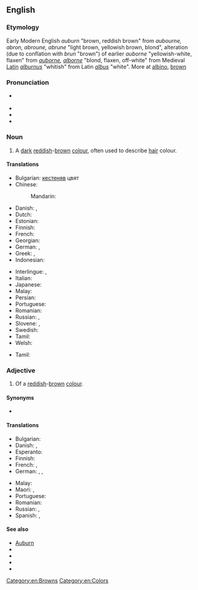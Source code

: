 {{also|Auburn}}
==English==

===Etymology===
Early Modern English ''auburn'' "brown, reddish brown" from {{etyl|enm|en}} ''aubourne, abron, abroune, abrune'' "light brown, yellowish brown, blond", alteration (due to conflation with {{etyl|enm|-}} ''brun'' "brown") of earlier ''auborne'' "yellowish-white, flaxen" from {{etyl|fro|en}} ''[[auborne]], [[alborne]]'' "blond, flaxen, off-white" from Medieval [[Latin]] ''[[alburnus#Latin|alburnus]]'' "whitish" from Latin ''[[albus]]'' "white". More at [[albino]], [[brown]]

===Pronunciation===
* {{a|US}} {{IPA|en|/ˈɔ.bɚn/}}
* {{rhymes|en|ɔːbə(ɹ)n}}
* {{audio|en|En-us-Auburn.ogg|Audio (US)}}
* {{rhymes|en|ɜː(ɹ)n}}

===Noun===
{{en-noun|-}}

# A [[dark]] [[reddish]]-[[brown]] [[colour]], often used to describe [[hair]] colour.
#: {{color panel|auburn|6B3232}}

====Translations====
{{trans-top|reddish-brown}}
* Bulgarian: [[кестеняв]] цвят
* Chinese:
*: Mandarin: {{t+|cmn|赤褐色|tr=chìhèsè|sc=Hani}}
* Danish: {{t|da|kastanjebrun}}, {{t|da|kastanjerød}}
* Dutch: {{t+|nl|kastanjebruin}}
* Estonian: {{t|et|punakaspruun}}
* Finnish: {{t+|fi|kastanjanruskea}}
* French: {{t+|fr|roux|m}}
* Georgian: {{t|ka|ჟღალი|sc=Geor}}
* German: {{t|de|Rotbraun|n}}, {{t|de|Kastanienbraun|n}}
* Greek: {{t|el|καστανοκόκκινο|n|sc=Grek}}, {{t|el|καστανέρυθρο|n|sc=Grek}} {{qualifier|formally}}
* Indonesian: {{t|id|merah pirang}}
{{trans-mid}}
* Interlingue: {{t|ie|ross}}, {{t|ie|rubi-aurin}}
* Italian: {{t|it|biondo rame|m}}
* Japanese: {{t|ja|赤褐色|tr=せきかっしょく, sekikasshoku}}
* Malay: {{t|ms|perang kemerah-merahan}}
* Persian: {{t+|fa|بور|tr=bur}}
* Portuguese: {{t|pt|[[castanho]]-[[avermelhado]]}}
* Romanian: {{t|ro|roșcat-cafeniu}}
* Russian: {{t+|ru|кра́сно-кори́чневый}} {{qualifier|цвет}}, {{t+|ru|тёмно-ры́жий}} {{qualifier|цвет}}
* Slovene: {{t|sl|kostanjeva|f}}, {{t|sl|kostanjevo rjava|f}}
* Swedish: {{t|sv|kastanjebrun}}
* Tamil: {{t+|ta|செம்பட்டை}}
* Welsh: {{t|cy|coch-frown}}
{{trans-bottom}}

{{checktrans-top}}
* Tamil: {{t+check|ta|செம்பட்டை}}
{{trans-mid}}
{{trans-bottom}}

===Adjective===
{{en-adj}}

# Of a [[reddish]]-[[brown]] [[colour]].

====Synonyms====
* {{l|en|cupreous}}

====Translations====
{{trans-top|reddish-brown}}
* Bulgarian: {{t|bg|кестеняв}}
* Danish: {{t|da|kastanjebrun}}, {{t|da|kastanjerød}}
* Esperanto: {{t|eo|ruĝbruna}}
* Finnish: {{t+|fi|kastanjanruskea}}
* French: {{t+|fr|roux}}, {{t+|fr|auburn}}
* German: {{t+|de|kastanienbraun}}, {{t+|de|rotbraun}}, {{t+|de|rötlichbraun}}
{{trans-mid}}
* Malay: {{t|ms|perang kemerah-merahan}}
* Maori: {{t|mi|urukehu}} {{qualifier|of hair colour}}, {{t|mi|kōkōwai}}
* Portuguese: {{t|pt|[[castanho]] [[avermelhado]]|m}}
* Romanian: {{t|ro|roșcat-cafeniu}}
* Russian: {{t+|ru|кра́сно-кори́чневый}}, {{t+|ru|тёмно-ры́жий}}
* Spanish: {{t+|es|castaño}}, {{t+|es|bermejo}}
{{trans-bottom}}

====See also====
* [[w:Auburn|Auburn]]
* {{l|en|redheaded}}
* {{l|en|titian}}
* {{l|en|Appendix:Colors}}
* {{pedialite|Auburn (color)}}

[[Category:en:Browns]]
[[Category:en:Colors]]